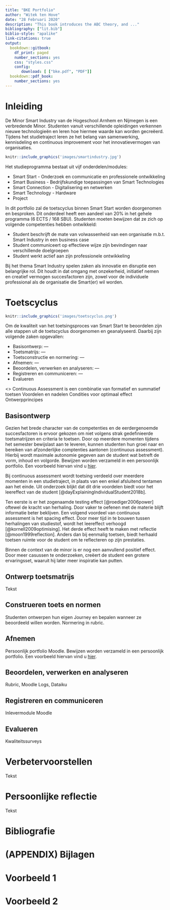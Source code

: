 ```yaml
---
title: "BKE Portfolio"
author: "Witek ten Hove"
date: "28 Februari 2020"
description: "This book introduces the ABC theory, and ..."
bibliography: ["lit.bib"]
biblio-style: "apalike"
link-citations: true
output:
  bookdown::gitbook:
    df_print: paged
    number_sections: yes
    css: "styles.css"
    config:
       download: [ ["bke.pdf", "PDF"]]
  bookdown::pdf_book:
    number_sections: yes
---
```


# Inleiding

De Minor Smart Industry van de Hogeschool Arnhem en Nijmegen is een verbredende Minor. Studenten vanuit verschillende opleidingen verkennen nieuwe technologieën en leren hoe hiermee waarde kan worden gecreëerd. Tijdens het studietraject leren ze het belang van samenwerking, kennisdeling en continuous improvement voor het innovatievermogen van organisaties.

```r
knitr::include_graphics('images/smartindustry.jpg')
```

Het studieprogramma bestaat uit vijf onderdelen/modules:

* Smart Start - Onderzoek en communicatie en professionele ontwikkeling
* Smart Business - Bedrijfskundige toepassingen van Smart Technologies
* Smart Connection - Digitalisering en netwerken
* Smart Technology - Hardware
* Project

In dit portfolio zal de toetscyclus binnen Smart Start worden doorgenomen en besproken. Dit onderdeel heeft een aandeel van 20% in het gehele programma (6 ECTS / 168 SBU). Studenten moeten bewijzen dat ze zich op volgende competenties hebben ontwikkeld:

* Student beschrijft de mate van volwassenheid van een organisatie m.b.t. Smart Industry in een business case
* Student communiceert op effectieve wijze zijn bevindingen naar verschillende doelgroepen
* Student werkt actief aan zijn professionele ontwikkeling

Bij het thema Smart Industry spelen zaken als innovatie en disruptie een belangrijke rol. Dit houdt in dat omgang met onzekerheid, initiatief nemen en creatief vermogen succesfactoren zijn, zowel voor de individuele professional als de organisatie die Smart(er) wil worden. 

# Toetscyclus

```r
knitr::include_graphics('images/toetscyclus.png')
```

Om de kwaliteit van het toetsingsproces van Smart Start te beoordelen zijn alle stappen uit de toetscyclus doorgenomen en geanalyseerd. Daarbij zijn volgende zaken opgevallen:

* Basisontwerp: ---
* Toetsmatrijs: ---
* Toetsconstructie en normering: ---
* Afnemen: ---
* Beoordelen, verwerken en analyseren: ---
* Registreren en communiceren: ---
* Evalueren

<<Verdiepende literatuurstudie>>
Continuous Assessment is een combinatie van formatief en summatief toetsen
Voordelen en nadelen
Condities voor optimaal effect
Ontwerpprincipes

## Basisontwerp

Gezien het brede character van de competenties en de eerdergenoemde succesfactoren is ervoor gekozen om niet volgens strak gedefinieerde toetsmatrijzen en criteria te toetsen. Door op meerdere momenten tijdens het semester bewijslast aan te leveren, kunnen studenten hun groei naar en bereiken van afzonderlijke comptenties aantonen (continuous assessment). Hierbij wordt maximale autonomie gegeven aan de student wat betreft de vorm, inhoud en volgorde. Bewijzen worden verzameld in een persoonlijk portfolio. Een voorbeeld hiervan vind u [hier](https://minorsmart.github.io/personal-portfolio-coengoossens78/index.html).

Bij continuous assessment wordt toetsing verdeeld over meerdere momenten in een studietraject, in plaats van een enkel afsluitend tentamen aan het einde. Uit onderzoek blijkt dat dit drie voordelen biedt voor het leereffect van de student [@dayExplainingIndividualStudent2018b].

Ten eerste is er het zogenaamde testing effect [@roediger2006power] oftewel de kracht van herhaling. Door vaker te oefenen met de materie blijft informatie beter beklijven. Een volgend voordeel van continuous assessment is het spacing effect. Door meer tijd in te bouwen tussen herhalingen van studiestof, wordt het leereffect verhoogd [@kornell2009optimising]. Het derde effect heeft te maken met reflectie [@moon1999reflection]. Anders dan bij eenmalig toetsen, biedt herhaald toetsen ruimte voor de student om te reflecteren op zijn prestaties.

Binnen de context van de minor is er nog een aanvullend positief effect. Door meer casussen te onderzoeken, creëert de student een grotere ervaringsset, waaruit hij later meer inspiratie kan putten.


## Ontwerp toetsmatrijs

Tekst

## Construeren toets en normen

Studenten ontwerpen hun eigen Journey en bepalen wanneer ze beoordeeld willen worden. Normering in rubric.

## Afnemen

Persoonlijk portfolio Moodle. Bewijzen worden verzameld in een persoonlijk portfolio. Een voorbeeld hiervan vind u [hier](https://minorsmart.github.io/personal-portfolio-coengoossens78/index.html).

## Beoordelen, verwerken en analyseren

Rubric, Moodle Logs, Dataiku

## Registreren en communiceren

Inlevermodule Moodle

## Evalueren

Kwaliteitssurveys

# Verbetervoorstellen

Tekst

# Persoonlijke reflectie

Tekst

# Bibliografie

<div id="refs"></div>

# (APPENDIX) Bijlagen {-} 

# Voorbeeld 1

# Voorbeeld 2
